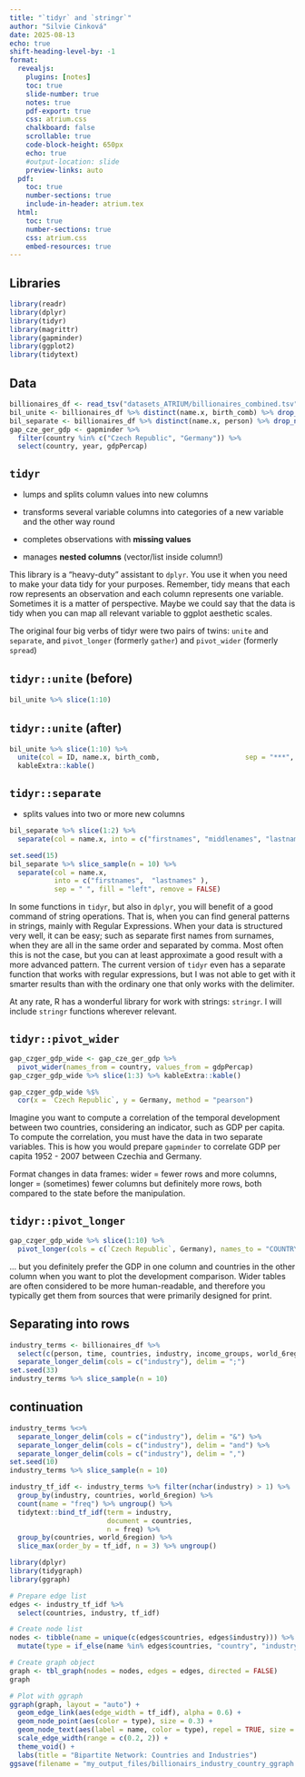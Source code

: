 ```yaml
---
title: "`tidyr` and `stringr`"
author: "Silvie Cinková"
date: 2025-08-13
echo: true
shift-heading-level-by: -1
format:
  revealjs:
    plugins: [notes]
    toc: true
    slide-number: true
    notes: true
    pdf-export: true
    css: atrium.css
    chalkboard: false
    scrollable: true
    code-block-height: 650px
    echo: true
    #output-location: slide
    preview-links: auto
  pdf:
    toc: true
    number-sections: true
    include-in-header: atrium.tex
  html:
    toc: true
    number-sections: true
    css: atrium.css
    embed-resources: true
---
```


## Libraries 

```r
library(readr)
library(dplyr)
library(tidyr)
library(magrittr)
library(gapminder)
library(ggplot2)
library(tidytext)
```

## Data

```r
billionaires_df <- read_tsv("datasets_ATRIUM/billionaires_combined.tsv", show_col_types = FALSE)
bil_unite <- billionaires_df %>% distinct(name.x, birth_comb) %>% drop_na(birth_comb)
bil_separate <- billionaires_df %>% distinct(name.x, person) %>% drop_na(name.x)
gap_cze_ger_gdp <- gapminder %>% 
  filter(country %in% c("Czech Republic", "Germany")) %>% 
  select(country, year, gdpPercap)
```

## `tidyr`

-   lumps and splits column values into new columns

-   transforms several variable columns into categories of a new variable and the other way round

-   completes observations with **missing values**

-   manages **nested columns** (vector/list inside column!)

::: notes
This library is a "heavy-duty" assistant to `dplyr`. You use it when you need to make your data tidy for your purposes. Remember, tidy means that each row represents an observation and each column represents one variable. Sometimes it is a matter of perspective. Maybe we could say that the data is tidy when you can map all relevant variable to ggplot aesthetic scales.

The original four big verbs of tidyr were two pairs of twins: `unite` and `separate`, and `pivot_longer` (formerly `gather`) and `pivot_wider` (formerly `spread`)
:::

## `tidyr::unite` (before)

```r
bil_unite %>% slice(1:10)
```

## `tidyr::unite` (after)

```r
bil_unite %>% slice(1:10) %>%
  unite(col = ID, name.x, birth_comb,                     sep = "***", remove = FALSE) %>% 
  kableExtra::kable()
```

## `tidyr::separate`

-   splits values into two or more new columns

```r
bil_separate %>% slice(1:2) %>%
  separate(col = name.x, into = c("firstnames", "middlenames", "lastnames" ), sep = " ", fill = "left")
```

```r
set.seed(15)
bil_separate %>% slice_sample(n = 10) %>% 
  separate(col = name.x, 
           into = c("firstnames",  "lastnames" ), 
           sep = " ", fill = "left", remove = FALSE)
```

::: notes
In some functions in `tidyr`, but also in `dplyr`, you will benefit of a good command of string operations. That is, when you can find general patterns in strings, mainly with Regular Expressions. When your data is structured very well, it can be easy; such as separate first names from surnames, when they are all in the same order and separated by comma. Most often this is not the case, but you can at least approximate a good result with a more advanced pattern. The current version of `tidyr` even has a separate function that works with regular expressions, but I was not able to get with it smarter results than with the ordinary one that only works with the delimiter.

At any rate, R has a wonderful library for work with strings: `stringr`. I will include `stringr` functions wherever relevant.
:::

## `tidyr::pivot_wider` {.smaller}

```r
gap_czger_gdp_wide <- gap_cze_ger_gdp %>% 
  pivot_wider(names_from = country, values_from = gdpPercap)
gap_czger_gdp_wide %>% slice(1:3) %>% kableExtra::kable()
```

```r
gap_czger_gdp_wide %$% 
  cor(x = `Czech Republic`, y = Germany, method = "pearson")
```

::: notes
Imagine you want to compute a correlation of the temporal development between two countries, considering an indicator, such as GDP per capita. To compute the correlation, you must have the data in two separate variables. This is how you would prepare `gapminder` to correlate GDP per capita 1952 - 2007 between Czechia and Germany.

Format changes in data frames: wider = fewer rows and more columns, longer = (sometimes) fewer columns but definitely more rows, both compared to the state before the manipulation.
:::

## `tidyr::pivot_longer`

```r
gap_czger_gdp_wide %>% slice(1:10) %>% 
  pivot_longer(cols = c(`Czech Republic`, Germany), names_to = "COUNTRY", values_to = "GDPperCap") 
```

::: notes
... but you definitely prefer the GDP in one column and countries in the other column when you want to plot the development comparison. Wider tables are often considered to be more human-readable, and therefore you typically get them from sources that were primarily designed for print.
:::

## Separating into rows

```r
industry_terms <- billionaires_df %>% 
  select(c(person, time, countries, industry, income_groups, world_6region)) %>%
  separate_longer_delim(cols = c("industry"), delim = ";") 
set.seed(33)
industry_terms %>% slice_sample(n = 10)
```

## continuation

```r
industry_terms %<>%  
  separate_longer_delim(cols = c("industry"), delim = "&") %>%
  separate_longer_delim(cols = c("industry"), delim = "and") %>%
  separate_longer_delim(cols = c("industry"), delim = ",")
set.seed(10)
industry_terms %>% slice_sample(n = 10)
```

```r
industry_tf_idf <- industry_terms %>% filter(nchar(industry) > 1) %>% 
  group_by(industry, countries, world_6region) %>% 
  count(name = "freq") %>% ungroup() %>%
  tidytext::bind_tf_idf(term = industry, 
                        document = countries, 
                        n = freq) %>% 
  group_by(countries, world_6region) %>% 
  slice_max(order_by = tf_idf, n = 3) %>% ungroup()

```

```r
library(dplyr)
library(tidygraph)
library(ggraph)

# Prepare edge list
edges <- industry_tf_idf %>%
  select(countries, industry, tf_idf)

# Create node list
nodes <- tibble(name = unique(c(edges$countries, edges$industry))) %>%
  mutate(type = if_else(name %in% edges$countries, "country", "industry"))

# Create graph object
graph <- tbl_graph(nodes = nodes, edges = edges, directed = FALSE)
graph

# Plot with ggraph
ggraph(graph, layout = "auto") +
  geom_edge_link(aes(edge_width = tf_idf), alpha = 0.6) +
  geom_node_point(aes(color = type), size = 0.3) +
  geom_node_text(aes(label = name, color = type), repel = TRUE, size = 2, max.overlaps = 100) +
  scale_edge_width(range = c(0.2, 2)) +
  theme_void() +
  labs(title = "Bipartite Network: Countries and Industries")
ggsave(filename = "my_output_files/billionairs_industry_country_ggraph.pdf", width = 7 * 2, height = 7 * 2.2)

```

